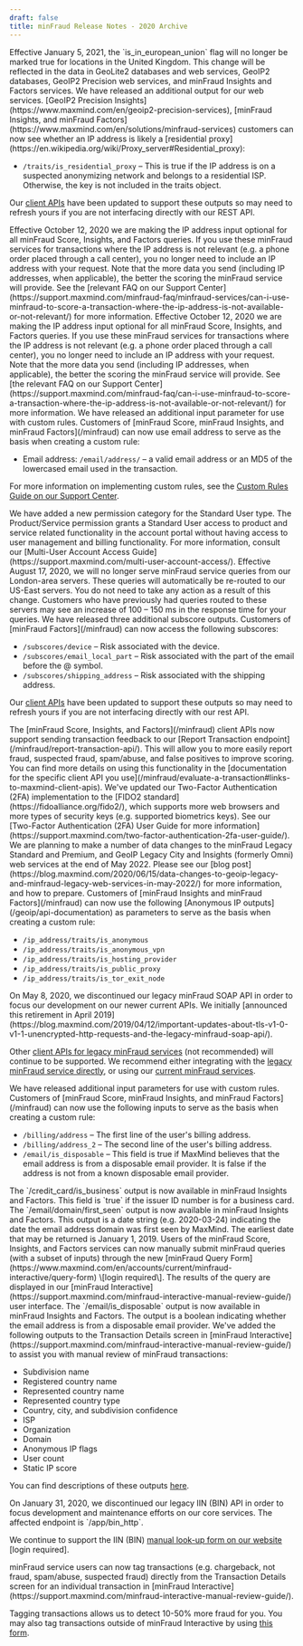 ```yaml
---
draft: false
title: minFraud Release Notes - 2020 Archive
---
```


<ReleaseNote date="2020-12-30" title="United Kingdom will no longer be flagged is_in_european_union">
Effective January 5, 2021, the `is_in_european_union` flag will no longer be
marked true for locations in the United Kingdom. This change will be reflected
in the data in GeoLite2 databases and web services, GeoIP2 databases, GeoIP2
Precision web services, and minFraud Insights and Factors services.
</ReleaseNote>

<ReleaseNote date="2020-10-20" title="New Output is_residential_proxy Released for GeoIP2 Precision Insights Web Service, minFraud Insights, and minFraud Factors">
We have released an additional output for our web services. [GeoIP2 Precision
Insights](https://www.maxmind.com/en/geoip2-precision-services), [minFraud
Insights, and minFraud
Factors](https://www.maxmind.com/en/solutions/minfraud-services) customers can
now see whether an IP address is likely a [residential
proxy](https://en.wikipedia.org/wiki/Proxy_server#Residential_proxy):

- `/traits/is_residential_proxy` – This is true if the IP address is on a
suspected anonymizing network and belongs to a residential ISP. Otherwise,
the key is not included in the traits object.

Our [client APIs](/minfraud/evaluate-a-transaction#links-to-maxmind-client-apis)
have been updated to support these outputs so may need to refresh yours if you
are not interfacing directly with our REST API.
</ReleaseNote>

<ReleaseNote date="2020-10-12" title="IP Address Optional in minFraud Score, Insights, and Factors Services">
Effective October 12, 2020 we are making the IP address input optional for all
minFraud Score, Insights, and Factors queries. If you use these minFraud
services for transactions where the IP address is not relevant (e.g. a phone
order placed through a call center), you no longer need to include an IP
address with your request. Note that the more data you send (including IP
addresses, when applicable), the better the scoring the minFraud service will
provide. See the [relevant FAQ on our Support
Center](https://support.maxmind.com/minfraud-faq/minfraud-services/can-i-use-minfraud-to-score-a-transaction-where-the-ip-address-is-not-available-or-not-relevant/)
for more information.
</ReleaseNote>

<ReleaseNote date="2020-10-06" title="IP Address Optional in minFraud Score, Insights, and Factors Services">
Effective October 12, 2020 we are making the IP address input optional for all
minFraud Score, Insights, and Factors queries. If you use these minFraud
services for transactions where the IP address is not relevant (e.g. a phone
order placed through a call center), you no longer need to include an IP
address with your request. Note that the more data you send (including IP
addresses, when applicable), the better the scoring the minFraud service will
provide. See [the relevant FAQ on our Support
Center](https://support.maxmind.com/minfraud-faq/can-i-use-minfraud-to-score-a-transaction-where-the-ip-address-is-not-available-or-not-relevant/)
for more information.
</ReleaseNote>

<ReleaseNote date="2020-09-14" title="Email Now Available as Custom Rules Parameter">
We have released an additional input parameter for use with custom rules.
Customers of [minFraud Score, minFraud Insights, and minFraud
Factors](/minfraud) can now use email address to serve as the basis when
creating a custom rule:

- Email address: `/email/address/` – a valid email address or an MD5 of the
lowercased email used in the transaction.

For more information on implementing custom rules, see the [Custom Rules Guide
on our Support Center](https://support.maxmind.com/custom-rules-guide/).
</ReleaseNote>

<ReleaseNote date="2020-09-10" title="Billing and Product/Service Permission Types for Standard Users">
We have added a new permission category for the Standard User type. The
Product/Service permission grants a Standard User access to product and service
related functionality in the account portal without having access to user
management and billing functionality. For more information, consult our
[Multi-User Account Access
Guide](https://support.maxmind.com/multi-user-account-access/).
</ReleaseNote>

<ReleaseNote date="2020-08-10" title="Update to minFraud service server locations">
Effective August 17, 2020, we will no longer serve minFraud service queries
from our London-area servers. These queries will automatically be re-routed to
our US-East servers. You do not need to take any action as a result of this
change. Customers who have previously had queries routed to these servers may
see an increase of 100 – 150 ms in the response time for your queries.
</ReleaseNote>

<ReleaseNote date="2020-08-06" title="New minFraud Factors subscores">
We have released three additional subscore outputs. Customers of [minFraud
Factors](/minfraud) can now access the following subscores:

- `/subscores/device` – Risk associated with the device.
- `/subscores/email_local_part` – Risk associated with the part of the email
before the @ symbol.
- `/subscores/shipping_address` – Risk associated with the shipping address.

Our [client APIs](/minfraud/evaluate-a-transaction#links-to-maxmind-client-apis)
have been updated to support these outputs so may need to refresh yours if you
are not interfacing directly with our rest API.
</ReleaseNote>

<ReleaseNote date="2020-06-24" title="Report transaction support in minFraud client APIs">
The [minFraud Score, Insights, and Factors](/minfraud) client APIs now support
sending transaction feedback to our [Report Transaction
endpoint](/minfraud/report-transaction-api/). This will allow you to more
easily report fraud, suspected fraud, spam/abuse, and false positives to
improve scoring. You can find more details on using this functionality in the
[documentation for the specific client API you
use](/minfraud/evaluate-a-transaction#links-to-maxmind-client-apis).
</ReleaseNote>

<ReleaseNote date="2020-06-22" title="FIDO2 Support for Two-Factor Authentication">
We've updated our Two-Factor Authentication (2FA) implementation to the [FIDO2
standard](https://fidoalliance.org/fido2/), which supports more web browsers
and more types of security keys (e.g. supported biometrics keys). See our
[Two-Factor Authentication (2FA) User Guide for more
information](https://support.maxmind.com/two-factor-authentication-2fa-user-guide/).
</ReleaseNote>

<ReleaseNote date="2020-06-15" title="Data Changes to GeoIP Legacy and minFraud Legacy Web Services">
We are planning to make a number of data changes to the minFraud Legacy
Standard and Premium, and GeoIP Legacy City and Insights (formerly Omni) web
services at the end of May 2022. Please see our [blog
post](https://blog.maxmind.com/2020/06/15/data-changes-to-geoip-legacy-and-minfraud-legacy-web-services-in-may-2022/)
for more information, and how to prepare.
</ReleaseNote>

<ReleaseNote date="2020-05-14" title="Anonymous IP flags as parameters for custom rules">
Customers of [minFraud Insights and minFraud Factors](/minfraud) can now use
the following [Anonymous IP outputs](/geoip/api-documentation) as parameters to
serve as the basis when creating a custom rule:

- `/ip_address/traits/is_anonymous`
- `/ip_address/traits/is_anonymous_vpn`
- `/ip_address/traits/is_hosting_provider`
- `/ip_address/traits/is_public_proxy`
- `/ip_address/traits/is_tor_exit_node`
</ReleaseNote>

<ReleaseNote date="2020-05-08" title="Retirement of legacy minFraud SOAP API">
On May 8, 2020, we discontinued our legacy minFraud SOAP API in order to focus
our development on our newer current APIs. We initially [announced this
retirement in April
2019](https://blog.maxmind.com/2019/04/12/important-updates-about-tls-v1-0-v1-1-unencrypted-http-requests-and-the-legacy-minfraud-soap-api/).

Other [client APIs for legacy minFraud services](/minfraud/minfraud-legacy)
(not recommended) will continue to be supported. We recommend either
integrating with the [legacy minFraud service
directly](/minfraud/minfraud-legacy), or using our [current minFraud
services](/minfraud).
</ReleaseNote>

<ReleaseNote date="2020-04-27" title="Billing fields and is disposable email as input parameters for custom rules">
We have released additional input parameters for use with custom rules.
Customers of [minFraud Score, minFraud Insights, and minFraud
Factors](/minfraud) can now use the following inputs to serve as the basis when
creating a custom rule:

- `/billing/address` – The first line of the user's billing address.
- `/billing/address_2` – The second line of the user's billing address.
- `/email/is_disposable` – This field is true if MaxMind believes that the
email address is from a disposable email provider. It is false if the address
is not from a known disposable email provider.
</ReleaseNote>

<ReleaseNote date="2020-04-06" title="New /credit_card/is_business output">
The `/credit_card/is_business` output is now available in minFraud Insights and
Factors. This field is `true` if the issuer ID number is for a business card.
</ReleaseNote>

<ReleaseNote date="2020-03-24" title="New /email/domain/first_seen output">
The `/email/domain/first_seen` output is now available in minFraud Insights and
Factors. This output is a date string (e.g. 2020-03-24) indicating the date the
email address domain was first seen by MaxMind. The earliest date that may be
returned is January 1, 2019.
</ReleaseNote>

<ReleaseNote date="2020-03-02" title="minFraud Query Form">
Users of the minFraud Score, Insights, and Factors services can now manually
submit minFraud queries (with a subset of inputs) through the new [minFraud
Query
Form](https://www.maxmind.com/en/accounts/current/minfraud-interactive/query-form)
\[login required\]. The results of the query are displayed in our [minFraud
Interactive](https://support.maxmind.com/minfraud-interactive-manual-review-guide/)
user interface.
</ReleaseNote>

<ReleaseNote date="2020-02-19" title="New /email/is_disposable output">
The `/email/is_disposable` output is now available in minFraud Insights and
Factors. The output is a boolean indicating whether the email address is from a
disposable email provider.
</ReleaseNote>

<ReleaseNote date="2020-02-04" title="More outputs on transaction details screen">
We've added the following outputs to the Transaction Details screen in
[minFraud
Interactive](https://support.maxmind.com/minfraud-interactive-manual-review-guide/)
to assist you with manual review of minFraud transactions:

- Subdivision name
- Registered country name
- Represented country name
- Represented country type
- Country, city, and subdivision confidence
- ISP
- Organization
- Domain
- Anonymous IP flags
- User count
- Static IP score

You can find descriptions of these outputs [here](/geoip/api-documentation).
</ReleaseNote>

<ReleaseNote date="2020-01-31" title="Retirement of legacy IIN (BIN) API">
On January 31, 2020, we discontinued our legacy IIN (BIN) API in order to focus
development and maintenance efforts on our core services. The affected endpoint
is `/app/bin_http`.

We continue to support the IIN (BIN) [manual look-up form on our
website](https://www.maxmind.com/en/accounts/current/minfraud/iin/lookup)
\[login required\].
</ReleaseNote>

<ReleaseNote date="2020-01-29" title="Tag transactions from transaction details screen">
minFraud service users can now tag transactions (e.g. chargeback, not fraud,
spam/abuse, suspected fraud) directly from the Transaction Details screen for
an individual transaction in [minFraud
Interactive](https://support.maxmind.com/minfraud-interactive-manual-review-guide/).

Tagging transactions allows us to detect 10-50% more fraud for you. You may
also tag transactions outside of minFraud Interactive by using [this
form](https://www.maxmind.com/en/accounts/current/minfraud/tag-transactions).
</ReleaseNote>
